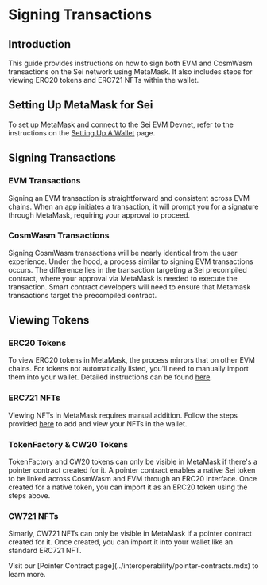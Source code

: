
# Signing Transactions

## Introduction

This guide provides instructions on how to sign both EVM and CosmWasm transactions on the Sei network using MetaMask. It also includes steps for viewing ERC20 tokens and ERC721 NFTs within the wallet.

## Setting Up MetaMask for Sei

To set up MetaMask and connect to the Sei EVM Devnet, refer to the instructions on the [Setting Up A Wallet](/setting-up-a-wallet#switching-networks) page.

## Signing Transactions

### EVM Transactions

Signing an EVM transaction is straightforward and consistent across EVM chains. When an app initiates a transaction, it will prompt you for a signature through MetaMask, requiring your approval to proceed.

### CosmWasm Transactions

Signing CosmWasm transactions will be nearly identical from the user experience. Under the hood, a process similar to signing EVM transactions occurs. The difference lies in the transaction targeting a Sei precompiled contract, where your approval via MetaMask is needed to execute the transaction. Smart contract developers will need to ensure that Metamask transactions target the precompiled contract.

<div className="my-4 flex flex-col items-center sm:flex-row justify-center gap-8 w-full">
  <ImageWithCaption
    img={evmSigningImage}
    alt="Example of signing an EVM transaction"
    caption="Example of EVM transaction signing"
    className="max-w-xs mx-auto"
  />

  <ImageWithCaption
    img={cosmSigningImage}
    alt="Example of signing a CosmWasm transaction"
    caption="Example of CosmWasm transaction signing"
    className="max-w-xs mx-auto"
  />
</div>

## Viewing Tokens

### ERC20 Tokens

To view ERC20 tokens in MetaMask, the process mirrors that on other EVM chains. For tokens not automatically listed, you'll need to manually import them into your wallet. Detailed instructions can be found [here](https://support.metamask.io/hc/en-us/articles/360015489031-How-to-display-tokens-in-MetaMask#h_01FWH492CHY60HWPC28RW0872H).

### ERC721 NFTs

Viewing NFTs in MetaMask requires manual addition. Follow the steps provided [here](https://support.metamask.io/hc/en-us/articles/360058238591-NFT-tokens-in-your-MetaMask-wallet) to add and view your NFTs in the wallet.

### TokenFactory & CW20 Tokens

TokenFactory and CW20 tokens can only be visible in MetaMask if there's a pointer contract created for it. A pointer contract enables a native Sei token to be linked across CosmWasm and EVM through an ERC20 interface. Once created for a native token, you can import it as an ERC20 token using the steps above.

### CW721 NFTs

Simarly, CW721 NFTs can only be visible in MetaMask if a pointer contract created for it. Once created, you can import it into your wallet like an standard ERC721 NFT.

<Callout type="info">
  Visit our [Pointer Contract page](../interoperability/pointer-contracts.mdx)
  to learn more.
</Callout>
